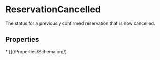   
# ReservationCancelled

The status for a previously confirmed reservation that is now cancelled.

## Properties

<Grid>
* [](/Properties/Schema.org/)
</Grid>

